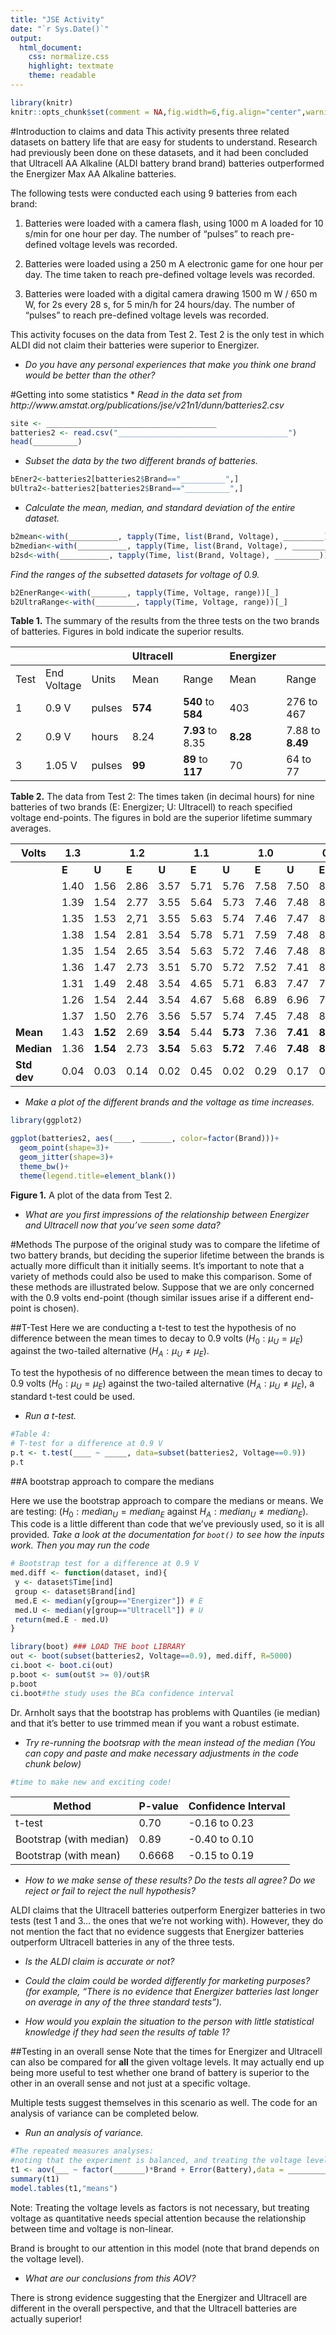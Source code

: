 ```yaml
---
title: "JSE Activity"
date: "`r Sys.Date()`"
output: 
  html_document: 
    css: normalize.css
    highlight: textmate
    theme: readable
---
```



```r
library(knitr)
knitr::opts_chunk$set(comment = NA,fig.width=6,fig.align="center",warning=FALSE, message=FALSE)
```
#Introduction to claims and data
This activity presents three related datasets on battery life that are easy for students to understand. Research had previously been done on these datasets, and it had been concluded that Ultracell AA Alkaline (ALDI battery brand brand) batteries outperformed the Energizer Max AA Alkaline batteries.

The following tests were conducted each using 9 batteries from each brand:  

  1. Batteries were loaded with a camera flash, using 1000 m A loaded for 10 s/min for one hour per day. The number of “pulses” to reach pre-defined voltage levels was recorded. 

  2. Batteries were loaded using a 250 m A electronic game for one hour per day.
  The time taken to reach pre-defined voltage levels was recorded. 

  3. Batteries were loaded with a digital camera drawing 1500 m W / 650 m W, for 2s every 28 s, for 5 min/h   for 24 hours/day. The number of “pulses” to reach pre-defined voltage levels was recorded.

This activity focuses on the data from Test 2. Test 2 is the only test in which ALDI did not claim their batteries were superior to Energizer.

* *Do you have any personal experiences that make you think one brand would be better than the other?*  


#Getting into some statistics
* *Read in the data set from http://www.amstat.org/publications/jse/v21n1/dunn/batteries2.csv*  
```r
site <- ______________________________________
batteries2 <- read.csv("______________________________________")
head(__________)
```


* *Subset the data by the two different brands of batteries.*  
```r
bEner2<-batteries2[batteries2$Brand=="__________",]
bUltra2<-batteries2[batteries2$Brand=="__________",]
```

* *Calculate the mean, median, and standard deviation of the entire dataset.*  
```r
b2mean<-with(___________, tapply(Time, list(Brand, Voltage), _________))
b2median<-with(___________, tapply(Time, list(Brand, Voltage), _________))
b2sd<-with(___________, tapply(Time, list(Brand, Voltage), __________))
```

*Find the ranges of the subsetted datasets for voltage of 0.9.*  
```r
b2EnerRange<-with(________, tapply(Time, Voltage, range))[_]
b2UltraRange<-with(_________, tapply(Time, Voltage, range))[_]
```



**Table 1.** The summary of the results from the three tests on the two brands of batteries. Figures in bold indicate the superior results.

|      |             |        | Ultracell |                      | Energizer |                  |
|------|-------------|--------|-----------|----------------------|-----------|------------------|
| Test | End Voltage | Units  | Mean      | Range                | Mean      | Range            |
| 1    | 0.9 V       | pulses | **574**   | **540** to **584**   | 403       | 276 to 467       |
| 2    | 0.9 V       | hours  | 8.24      | **7.93** to 8.35     | **8.28**  | 7.88 to **8.49** |
| 3    | 1.05 V      | pulses | **99**    | **89** to **117**    | 70        | 64 to 77         |


**Table 2.**  The data from Test 2: The times taken (in decimal hours) for nine batteries of two brands (E: Energizer; U: Ultracell) to reach specified voltage end-points. The figures in bold are the superior lifetime summary averages.


|      Volts       | 1.3  |          | 1.2  |          | 1.1  |          | 1.0  |          | 0.9  |      | 0.8  |          |
|-------------|-----------|----------|-----------|----------|-----------|----------|-----------|----------|-----------|------|-----------|----------|
|             | **E**         | **U**        | **E**         | **U**        | **E**         | **U**        | **E**         | **U**        | **E**         | **U**    | **E**         | **U**        |
|             | 1.40      | 1.56     | 2.86      | 3.57     | 5.71      | 5.76     | 7.58      | 7.50     | 8.45      | 8.35 | 8.86      | 8.76     |
|             | 1.39      | 1.54     | 2.77      | 3.55     | 5.64      | 5.73     | 7.46      | 7.48     | 8.34      | 8.35 | 8.65      | 8.81     |
|             | 1.35      | 1.53     | 2,71      | 3.55     | 5.63      | 5.74     | 7.46      | 7.47     | 8.35      | 8.32 | 9.74      | 8.81     |
|             | 1.38      | 1.54     | 2.81      | 3.54     | 5.78      | 5.71     | 7.59      | 7.48     | 8.49      | 8.32 | 8.91      | 8.70     |
|             | 1.35      | 1.54     | 2.65      | 3.54     | 5.63      | 5.72     | 7.46      | 7.48     | 8.33      | 8.31 | 8.72      | 8.73     |
|             | 1.36      | 1.47     | 2.73      | 3.51     | 5.70      | 5.72     | 7.52      | 7.41     | 8.41      | 8.28 | 8.85      | 8.76     |
|             | 1.31      | 1.49     | 2.48      | 3.54     | 4.65      | 5.71     | 6.83      | 7.47     | 7.88      | 7.99 | 8.52      | 8.68     |
|             | 1.26      | 1.54     | 2.44      | 3.54     | 4.67      | 5.68     | 6.89      | 6.96     | 7.94      | 7.93 | 8.62      | 8.64     |
|             | 1.37      | 1.50     | 2.76      | 3.56     | 5.57      | 5.74     | 7.45      | 7.48     | 8.32      | 8.34 | 8.68      | 8.79     |
| **Mean**    | 1.43      | **1.52** | 2.69      | **3.54** | 5.44      | **5.73** | 7.36      | **7.41** | **8.28**  | 8.24 | 8.73      | **8.74**     |
| **Median**  | 1.36      | **1.54** | 2.73      | **3.54** | 5.63      | **5.72** | 7.46      | **7.48** | **8.34**  | 8.32 | 8.72      | **8.76** |
| **Std dev** | 0.04      | 0.03     | 0.14      | 0.02     | 0.45      | 0.02     | 0.29      | 0.17     | 0.22      | 0.16 | 0.13      | 0.06     |

* *Make a plot of the different brands and the voltage as time increases.*  
```r
library(ggplot2)

ggplot(batteries2, aes(____, _______, color=factor(Brand)))+
  geom_point(shape=3)+
  geom_jitter(shape=3)+
  theme_bw()+
  theme(legend.title=element_blank())
```
**Figure 1.** A plot of the data from Test 2.

* *What are you first impressions of the relationship between Energizer and Ultracell now that you've seen some data?*  

#Methods
The purpose of the original study was to compare the lifetime of two battery brands, but deciding the superior lifetime between the brands is actually more difficult than it initially seems. It's important to note that a variety of  methods could also be used to make this comparison. Some of these methods are illustrated below. Suppose that we are only concerned with the 0.9 volts end-point (though similar issues arise if a different end-point is chosen).

##T-Test
Here we are conducting a t-test to test the hypothesis of no difference between the mean times to decay to 0.9 volts $(H_0: \mu_U = \mu_E)$ against the two-tailed alternative $(H_A: \mu_U ≠ \mu_E)$.

To test the hypothesis of no difference between the mean times to decay to 0.9 volts $(H_0: \mu_U = \mu_E)$ against the two-tailed alternative $(H_A: \mu_U ≠ \mu_E)$, a standard t-test could be used. 

* *Run a t-test.*  
```r
#Table 4:
# T-test for a difference at 0.9 V
p.t <- t.test(____ ~ _____, data=subset(batteries2, Voltage==0.9))
p.t
```

##A bootstrap approach to compare the medians

Here we use the bootstrap approach to compare the medians or means. We are testing: $(H_0: median_U = median_E$ against $H_A: median_U ≠ median_E)$. This code is a little different than code that we've previously used, so it is all provided. *Take a look at the documentation for `boot()` to see how the inputs work. Then you may run the code*

```r
# Bootstrap test for a difference at 0.9 V
med.diff <- function(dataset, ind){
 y <- dataset$Time[ind]
 group <- dataset$Brand[ind]
 med.E <- median(y[group=="Energizer"]) # E
 med.U <- median(y[group=="Ultracell"]) # U
 return(med.E - med.U)
}

library(boot) ### LOAD THE boot LIBRARY
out <- boot(subset(batteries2, Voltage==0.9), med.diff, R=5000)
ci.boot <- boot.ci(out)
p.boot <- sum(out$t >= 0)/out$R
p.boot
ci.boot#the study uses the BCa confidence interval
```

Dr. Arnholt says that the bootstrap has problems with Quantiles (ie median) and that it's better to use trimmed mean if you want a robust estimate.

* *Try re-running the bootsrap with the mean instead of the median (You can copy and paste and make necessary adjustments in the code chunk below)*  
```r
#time to make new and exciting code!


```


| Method                     | P-value | Confidence Interval |
|----------------------------|---------|---------------------|
| t-test                     | 0.70    | -0.16 to 0.23       |
| Bootstrap  (with median)   | 0.89    | -0.40 to 0.10       |
|Bootstrap (with mean)       |  0.6668 | -0.15 to 0.19       |

* *How to we make sense of these results? Do the tests all agree? Do we reject or fail to reject the null hypothesis?*  

ALDI claims that the Ultracell batteries outperform Energizer batteries in two tests (test 1 and 3... the ones that we're not working with). However, they do not mention the fact that no evidence suggests that Energizer batteries outperform Ultracell batteries in any of the three tests.

* *Is the ALDI claim is accurate or not?*  

* *Could the claim could be worded differently for marketing purposes? (for example, “There is no evidence that Energizer batteries last longer on average in any of the three standard tests”).*  

* *How would you explain the situation to the person with little statistical knowledge if they had seen the results of table 1?*  

##Testing in an overall sense
Note that the times for Energizer and Ultracell can also be compared for **all** the given voltage levels. It may actually end up being more useful to test whether one brand of battery is superior to the other in an overall sense and not just at a specific voltage.

Multiple tests suggest themselves in this scenario as well. The code for an analysis of variance can be completed below.   

* *Run an analysis of variance.*  
```r
#The repeated measures analyses:
#noting that the experiment is balanced, and treating the voltage levels as factors
t1 <- aov(___ ~ factor(_______)*Brand + Error(Battery),data = __________)
summary(t1)
model.tables(t1,"means")
```
Note: Treating the voltage levels as factors is not necessary, but treating voltage as quantitative needs special attention because the relationship between time and voltage is non-linear.

Brand is brought to our attention in this model (note that brand depends on the voltage level). 

* *What are our conclusions from this AOV?*  

There is strong evidence suggesting that the Energizer and Ultracell are different in the overall perspective, and that the Ultracell batteries are actually superior! 